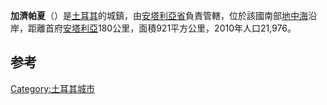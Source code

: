 {{Infobox settlement
<!-- See Template:Infobox settlement for additional fields and descriptions -->
| name                    = Gazipaşa
| image_skyline           = 
| image_caption           = 
| image_shield            = 
| pushpin_map             = Turkey
| subdivision_type        = 国家
| subdivision_name        = {{Flag|Turkey}}
| subdivision_type1       = [[土耳其行政区划|省]]
| subdivision_name1       = [[安塔利亚省|安塔利亚省]]
| subdivision_type2       = 
| subdivision_name2       = 
| leader_party            = [[共和人民黨|共和人民黨]]
| leader_title            = 市长
| leader_name             = {{le|Mehmet Ali Yılmaz}}
| leader_title1           = {{le|Kaymakam}}
| leader_name1            = Muhittin Pamuk
| area_footnotes          = {{Turkey district areas|SOURCE}}
| area_blank1_title       = District
| area_blank1_km2         = {{Turkey district areas|Antalya|Gazipaşa}}
| elevation_m             = 
| population_footnotes    = {{Turkey district populations|SOURCE|Antalya}}
| population_urban        = {{Turkey district populations|Antalya|Gazipaşa|şehir}}
| population_as_of        = {{Turkey district populations|YEAR}}
| population_blank1_title = District
| population_blank1       = {{Turkey district populations|Antalya|Gazipaşa|toplam}}
| population_density_blank1_km2  = auto
| postal_code_type        = Post code
| postal_code             = 07900
| website                 = {{URL| www.gazipasa.bel.tr | www.gazipasa.bel.tr }}
}}
'''加濟帕夏'''（{{lang-tr|Gazipaşa}}）是[[土耳其|土耳其]]的城鎮，由[[安塔利亞省|安塔利亞省]]負責管轄，位於該國南部[[地中海|地中海]]沿岸，距離首府[[安塔利亞|安塔利亞]]180公里，面積921平方公里，2010年人口21,976。

==参考==
{{refs}}

{{Turkey-geo-stub}}
[[Category:土耳其城市|Category:土耳其城市]]